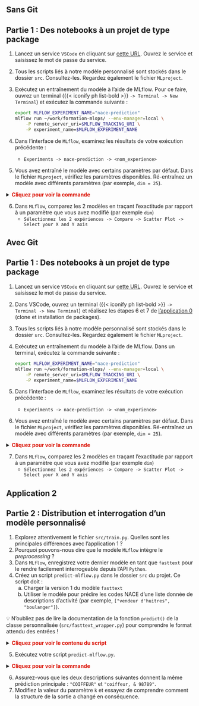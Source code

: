 ::: {.panel-tabset}
## Sans Git

::::{.callout-tip collapse="true" icon=false}
## Partie 1 : Des notebooks à un projet de type package

:::::{.nonincremental}

1. Lancez un service `VSCode` en cliquant sur [cette URL](https://datalab.sspcloud.fr/launcher/ide/vscode-python?autoLaunch=true&init.personalInit=%C2%ABhttps%3A%2F%2Fraw.githubusercontent.com%2FInseeFrLab%2Fformation-mlops%2Fmain%2Finit.sh%C2%BB&kubernetes.role=%C2%ABadmin%C2%BB). Ouvrez le service et saisissez le mot de passe du service.

2. Tous les scripts liés à notre modèle personnalisé sont stockés dans le dossier `src`. Consultez-les. Regardez également le fichier `MLproject`.

3. Exécutez un entraînement du modèle à l'aide de MLflow. Pour ce faire, ouvrez un terminal ({{< iconify ph list-bold >}} `-> Terminal -> New Terminal`) et exécutez la commande suivante :

   ```sh
   export MLFLOW_EXPERIMENT_NAME="nace-prediction"
   mlflow run ~/work/formation-mlops/ --env-manager=local \
       -P remote_server_uri=$MLFLOW_TRACKING_URI \
       -P experiment_name=$MLFLOW_EXPERIMENT_NAME
   ```

4. Dans l'interface de `MLflow`, examinez les résultats de votre exécution précédente :

   * `Experiments -> nace-prediction -> <nom_experience>`

5. Vous avez entraîné le modèle avec certains paramètres par défaut. Dans le fichier `MLproject`, vérifiez les paramètres disponibles. Ré-entraînez un modèle avec différents paramètres (par exemple, `dim = 25`).

<details> 
<summary> 
    <font size=\"3\" color=\"darkgreen\"><b>Cliquez pour voir la commande </b></font> 
</summary>

```sh
mlflow run ~/work/formation-mlops/ --env-manager=local \
    -P remote_server_uri=$MLFLOW_TRACKING_URI \
    -P experiment_name=$MLFLOW_EXPERIMENT_NAME \
    -P dim=25
```

</details>


6. Dans `MLflow`, comparez les 2 modèles en traçant l'exactitude par rapport à un paramètre que vous avez modifié (par exemple `dim`)
   * `Sélectionnez les 2 expériences -> Compare -> Scatter Plot -> Select your X and Y axis` 
   
:::::
::::


## Avec Git

::::{.callout-tip collapse="true" icon=false}
## Partie 1 : Des notebooks à un projet de type package

:::::{.nonincremental}

1. Lancez un service `VSCode` en cliquant sur [cette URL](https://datalab.sspcloud.fr/launcher/ide/vscode-python?autoLaunch=true&kubernetes.role=«admin»). Ouvrez le service et saisissez le mot de passe du service.

2. Dans VSCode, ouvrez un terminal ({{< iconify ph list-bold >}} `-> Terminal -> New Terminal`) et réalisez les étapes 6 et 7 de [l'application 0](#app0) (clone et installation de packages).

3. Tous les scripts liés à notre modèle personnalisé sont stockés dans le dossier `src`. Consultez-les. Regardez également le fichier `MLproject`.

4. Exécutez un entraînement du modèle à l'aide de MLflow. Dans un terminal, exécutez la commande suivante :

   ```sh
   export MLFLOW_EXPERIMENT_NAME="nace-prediction"
   mlflow run ~/work/formation-mlops/ --env-manager=local \
       -P remote_server_uri=$MLFLOW_TRACKING_URI \
       -P experiment_name=$MLFLOW_EXPERIMENT_NAME
   ```

5. Dans l'interface de `MLflow`, examinez les résultats de votre exécution précédente :

   * `Experiments -> nace-prediction -> <nom_experience>`

6. Vous avez entraîné le modèle avec certains paramètres par défaut. Dans le fichier `MLproject`, vérifiez les paramètres disponibles. Ré-entraînez un modèle avec différents paramètres (par exemple, `dim = 25`).

<details> 
<summary> 
    <font size=\"3\" color=\"darkgreen\"><b>Cliquez pour voir la commande </b></font> 
</summary>

```sh
mlflow run ~/work/formation-mlops/ --env-manager=local \
    -P remote_server_uri=$MLFLOW_TRACKING_URI \
    -P experiment_name=$MLFLOW_EXPERIMENT_NAME \
    -P dim=25
```

</details>


7. Dans `MLflow`, comparez les 2 modèles en traçant l'exactitude par rapport à un paramètre que vous avez modifié (par exemple `dim`)
   * `Sélectionnez les 2 expériences -> Compare -> Scatter Plot -> Select your X and Y axis` 
   
:::::
::::
:::

## Application 2 {.scrollable}

:::{.nonincremental}
:::: {.callout-tip collapse="true" icon=false}
## Partie 2 : Distribution et interrogation d'un modèle personnalisé

1. Explorez attentivement le fichier `src/train.py`. Quelles sont les principales différences avec l'application 1 ?
2. Pourquoi pouvons-nous dire que le modèle `MLflow` intègre le *preprocessing* ?
3. Dans `MLflow`, enregistrez votre dernier modèle en tant que `fasttext` pour le rendre facilement interrogeable depuis l'API `Python`.
4. Créez un script `predict-mlflow.py` dans le dossier `src` du projet. Ce script doit : 
    a. Charger la version 1 du modèle `fasttext` 
    b. Utiliser le modèle pour prédire les codes NACE d'une liste donnée de descriptions d'activité (par exemple, `["vendeur d'huitres", "boulanger"]`).

💡 N'oubliez pas de lire la documentation de la fonction `predict()` de la classe personnalisée (`src/fasttext_wrapper.py`) pour comprendre le format attendu des entrées !

    
<details> 
<summary> 
    <font size=\"3\" color=\"darkgreen\"><b>Cliquez pour voir le contenu du script </b></font> 
</summary>

```python
import mlflow

model_name = "fasttext"
version = 1

model = mlflow.pyfunc.load_model(
    model_uri=f"models:/{model_name}/{version}"
)

list_libs = ["vendeur d'huitres", "boulanger"]

test_data = {
    "query": list_libs,
    "k": 1
}

results = model.predict(test_data)
print(results)
```
</details>

5. Exécutez votre script `predict-mlflow.py`.

<details> 
<summary> 
    <font size=\"3\" color=\"darkgreen\"><b>Cliquez pour voir la commande </b></font> 
</summary>

```shell
python formation-mlops/src/predict-mlflow.py
```

</details>

6. Assurez-vous que les deux descriptions suivantes donnent la même prédiction principale : `"COIFFEUR"` et `"coiffeur, & 98789"`.
7. Modifiez la valeur du paramètre `k` et essayez de comprendre comment la structure de la sortie a changé en conséquence.
::::
:::
